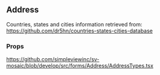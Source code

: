 
<Meta title='Forms/Address/Readme' />

## Address
Countries, states and cities information retrieved from: https://github.com/dr5hn/countries-states-cities-database

### Props
https://github.com/simpleviewinc/sv-mosaic/blob/develop/src/forms/Address/AddressTypes.tsx

<Preview withSource='none'>
  <stories.Default />
</Preview>
